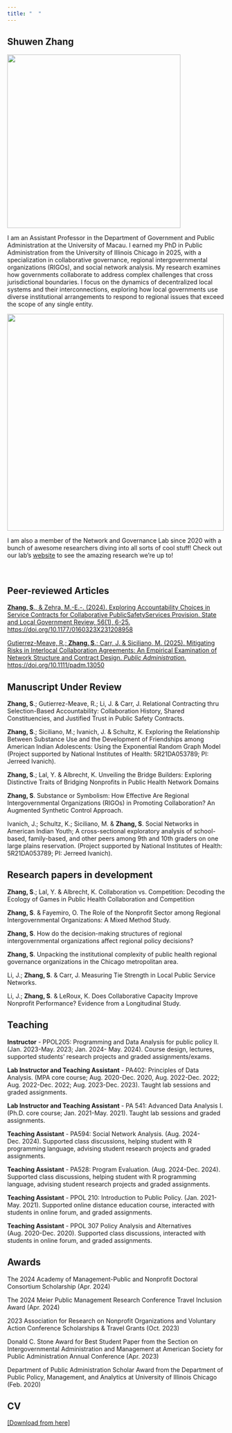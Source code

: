 ```yaml
---
title: "  "
---
```


## Shuwen Zhang

![](Image/profile%20photo.jpeg){width="400"}

I am an Assistant Professor in the Department of Government and Public Administration at the University of Macau. I earned my PhD in Public Administration from the University of Illinois Chicago in 2025, with a specialization in collaborative governance, regional intergovernmental organizations (RIGOs), and social network analysis. My research examines how governments collaborate to address complex challenges that cross jurisdictional boundaries. I focus on the dynamics of decentralized local systems and their interconnections, exploring how local governments use diverse institutional arrangements to respond to regional issues that exceed the scope of any single entity.

[![](Image/NGL_Logo.jpg){width="500"}](https://cuppa.uic.edu/net-gov-lab/)

I am also a member of the Network and Governance Lab since 2020 with a bunch of awesome researchers diving into all sorts of cool stuff! Check out our lab's [website](https://cuppa.uic.edu/net-gov-lab/) to see the amazing research we're up to!

\

## Peer-reviewed Articles

[**Zhang, S**., & Zehra, M.-E.-. (2024). Exploring Accountability Choices in Service Contracts for Collaborative Public](https://journals.sagepub.com/doi/10.1177/0160323X231208958?icid=int.sj-abstract.citing-articles.84)[Safety](https://doi.org/10.1177/0160323X231208958)[Services Provision. State and Local Government Review, 56(1), 6-25. https://doi.org/10.1177/0160323X231208958](https://journals.sagepub.com/doi/10.1177/0160323X231208958?icid=int.sj-abstract.citing-articles.84)

[Gutierrez-Meave, R.; **Zhang, S**.; Carr, J. & Siciliano, M. (2025). Mitigating Risks in Interlocal Collaboration Agreements: An Empirical Examination of Network Structure and Contract Design. *Public Administration.* https://doi.org/10.1111/padm.13050](https://doi.org/10.1111/padm.13050)

## **Manuscript Under Review**

**Zhang, S**.; Gutierrez-Meave, R.; Li, J. & Carr, J. Relational Contracting thru Selection-Based Accountability: Collaboration History, Shared Constituencies, and Justified Trust in Public Safety Contracts.

**Zhang, S**.; Siciliano, M.; Ivanich, J. & Schultz, K. Exploring the Relationship Between Substance Use and the Development of Friendships among American Indian Adolescents: Using the Exponential Random Graph Model (Project supported by National Institutes of Health: 5R21DA053789; PI: Jerreed Ivanich).

**Zhang, S**.; Lal, Y. & Albrecht, K. Unveiling the Bridge Builders: Exploring Distinctive Traits of Bridging Nonprofits in Public Health Network Domains

**Zhang, S**. Substance or Symbolism: How Effective Are Regional Intergovernmental Organizations (RIGOs) in Promoting Collaboration? An Augmented Synthetic Control Approach.

Ivanich, J.; Schultz, K.; Siciliano, M. & **Zhang, S**. Social Networks in American Indian Youth; A cross-sectional exploratory analysis of school-based, family-based, and other peers among 9th and 10th graders on one large plains reservation. (Project supported by National Institutes of Health: 5R21DA053789; PI: Jerreed Ivanich).

## **Research papers in development**

**Zhang, S**.; Lal, Y. & Albrecht, K. Collaboration vs. Competition: Decoding the Ecology of Games in Public Health Collaboration and Competition

**Zhang, S**. & Fayemiro, O. The Role of the Nonprofit Sector among Regional Intergovernmental Organizations: A Mixed Method Study.

**Zhang, S**. How do the decision-making structures of regional intergovernmental organizations affect regional policy decisions?

**Zhang, S**. Unpacking the institutional complexity of public health regional governance organizations in the Chicago metropolitan area.

Li, J.; **Zhang, S**. & Carr, J. Measuring Tie Strength in Local Public Service Networks.

Li, J.; **Zhang, S**. & LeRoux, K. Does Collaborative Capacity Improve Nonprofit Performance? Evidence from a Longitudinal Study.

## Teaching

**Instructor** - PPOL205: Programming and Data Analysis for public policy II. (Jan. 2023-May. 2023; Jan. 2024- May. 2024). Course design, lectures, supported students’ research projects and graded assignments/exams.

**Lab Instructor and Teaching Assistant** - PA402: Principles of Data Analysis. (MPA core course; Aug. 2020-Dec. 2020, Aug. 2022-Dec. 2022; Aug. 2022-Dec. 2022; Aug. 2023-Dec. 2023). Taught lab sessions and graded assignments.

**Lab Instructor and Teaching Assistant** - PA 541: Advanced Data Analysis I. (Ph.D. core course; Jan. 2021-May. 2021). Taught lab sessions and graded assignments.

**Teaching Assistant** - PA594: Social Network Analysis. (Aug. 2024-Dec. 2024). Supported class discussions, helping student with R programming language, advising student research projects and graded assignments.

**Teaching Assistant** - PA528: Program Evaluation. (Aug. 2024-Dec. 2024). Supported class discussions, helping student with R programming language, advising student research projects and graded assignments.

**Teaching Assistant** - PPOL 210: Introduction to Public Policy. (Jan. 2021-May. 2021). Supported online distance education course, interacted with students in online forum, and graded assignments.

**Teaching Assistant** - PPOL 307 Policy Analysis and Alternatives (Aug. 2020-Dec. 2020). Supported class discussions, interacted with students in online forum, and graded assignments.

## Awards

The 2024 Academy of Management-Public and Nonprofit Doctoral Consortium Scholarship (Apr. 2024)

The 2024 Meier Public Management Research Conference Travel Inclusion Award (Apr. 2024)

2023 Association for Research on Nonprofit Organizations and Voluntary Action Conference Scholarships & Travel Grants (Oct. 2023)

Donald C. Stone Award for Best Student Paper from the Section on Intergovernmental Administration and Management at American Society for Public Administration Annual Conference (Apr. 2023)

Department of Public Administration Scholar Award from the Department of Public Policy, Management, and Analytics at University of Illinois Chicago (Feb. 2020)

## CV

[\[Download from here\]](https://uofi.box.com/s/2u9o1b51zkipua5gg7bk2m3mygatmlp6)
